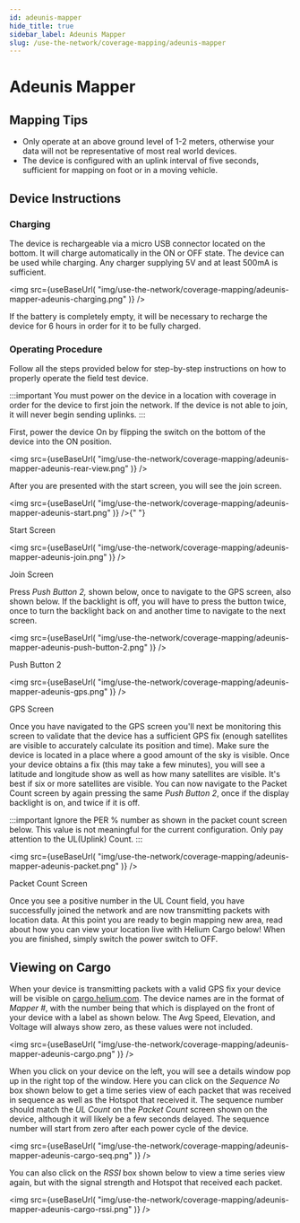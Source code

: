 ```yaml
---
id: adeunis-mapper
hide_title: true
sidebar_label: Adeunis Mapper
slug: /use-the-network/coverage-mapping/adeunis-mapper
---
```



# Adeunis Mapper

## Mapping Tips

- Only operate at an above ground level of 1-2 meters, otherwise your data will
  not be representative of most real world devices.
- The device is configured with an uplink interval of five seconds, sufficient
  for mapping on foot or in a moving vehicle.

## Device Instructions

### Charging

The device is rechargeable via a micro USB connector located on the bottom. It
will charge automatically in the ON or OFF state. The device can be used while
charging. Any charger supplying 5V and at least 500mA is sufficient.

<img
  src={useBaseUrl(
    "img/use-the-network/coverage-mapping/adeunis-mapper-adeunis-charging.png"
  )}
/>

If the battery is completely empty, it will be necessary to recharge the device
for 6 hours in order for it to be fully charged.

### Operating Procedure

Follow all the steps provided below for step-by-step instructions on how to
properly operate the field test device.

:::important
 You must power on the device in a location with coverage in order
for the device to first join the network. If the device is not able to join, it
will never begin sending uplinks. 
:::

First, power the device On by flipping the switch on the bottom of the device
into the ON position.

<img
  src={useBaseUrl(
    "img/use-the-network/coverage-mapping/adeunis-mapper-adeunis-rear-view.png"
  )}
/>

After you are presented with the start screen, you will see the join screen.

<img
  src={useBaseUrl(
    "img/use-the-network/coverage-mapping/adeunis-mapper-adeunis-start.png"
  )}
/>{" "}

Start Screen

<img
  src={useBaseUrl(
    "img/use-the-network/coverage-mapping/adeunis-mapper-adeunis-join.png"
  )}
/>

Join Screen

Press _Push Button 2,_ shown below, once to navigate to the GPS screen, also
shown below. If the backlight is off, you will have to press the button twice,
once to turn the backlight back on and another time to navigate to the next
screen.

<img
  src={useBaseUrl(
    "img/use-the-network/coverage-mapping/adeunis-mapper-adeunis-push-button-2.png"
  )}
/>

Push Button 2

<img
  src={useBaseUrl(
    "img/use-the-network/coverage-mapping/adeunis-mapper-adeunis-gps.png"
  )}
/>

GPS Screen

Once you have navigated to the GPS screen you'll next be monitoring this screen
to validate that the device has a sufficient GPS fix (enough satellites are
visible to accurately calculate its position and time). Make sure the device is
located in a place where a good amount of the sky is visible. Once your device
obtains a fix (this may take a few minutes), you will see a latitude and
longitude show as well as how many satellites are visible. It's best if six or
more satellites are visible. You can now navigate to the Packet Count screen by
again pressing the same _Push Button 2_, once if the display backlight is on,
and twice if it is off.

:::important
Ignore the PER % number as shown in the packet count screen below.
This value is not meaningful for the current configuration. Only pay attention
to the UL\(Uplink\) Count. 
:::

<img
  src={useBaseUrl(
    "img/use-the-network/coverage-mapping/adeunis-mapper-adeunis-packet.png"
  )}
/>

Packet Count Screen

Once you see a positive number in the UL Count field, you have successfully
joined the network and are now transmitting packets with location data. At this
point you are ready to begin mapping new area, read about how you can view your
location live with Helium Cargo below! When you are finished, simply switch the
power switch to OFF.

## Viewing on Cargo

When your device is transmitting packets with a valid GPS fix your device will
be visible on [cargo.helium.com](https://cargo.helium.com/). The device names
are in the format of _Mapper \#_, with the number being that which is displayed
on the front of your device with a label as shown below. The Avg Speed,
Elevation, and Voltage will always show zero, as these values were not included.

<img
  src={useBaseUrl(
    "img/use-the-network/coverage-mapping/adeunis-mapper-adeunis-cargo.png"
  )}
/>

When you click on your device on the left, you will see a details window pop up
in the right top of the window. Here you can click on the _Sequence No_ box
shown below to get a time series view of each packet that was received in
sequence as well as the Hotspot that received it. The sequence number should
match the _UL Count_ on the _Packet Count_ screen shown on the device, although
it will likely be a few seconds delayed. The sequence number will start from
zero after each power cycle of the device.

<img
  src={useBaseUrl(
    "img/use-the-network/coverage-mapping/adeunis-mapper-adeunis-cargo-seq.png"
  )}
/>

You can also click on the _RSSI_ box shown below to view a time series view
again, but with the signal strength and Hotspot that received each packet.

<img
  src={useBaseUrl(
    "img/use-the-network/coverage-mapping/adeunis-mapper-adeunis-cargo-rssi.png"
  )}
/>
